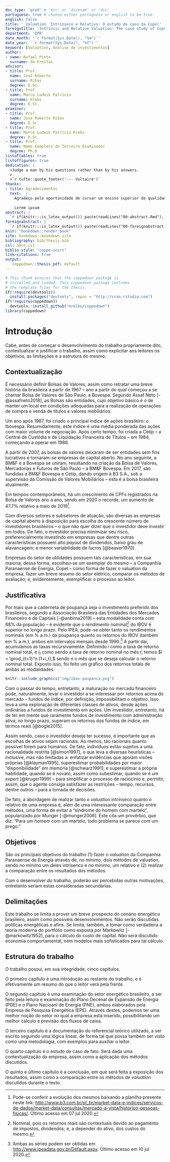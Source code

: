 ```yaml
---
doc_type: 'grad' # 'msc' or 'dscexam' or 'dsc'
portuguese: true # choose either portuguese or english to be true
english: false 
title: '_Valuation_ Intrínseco e Relativo: O estudo de caso da Copel'
foreigntitle: 'Intrinsic and Relative Valuation: The case study of Copel'
department: 'EPR'
date_month: '`r format(Sys.Date(), "%m")`'
date_year: '`r format(Sys.Date(), "%Y")`'
keyword: [Valuation, Análise de investimentos]
author:
- name: Rafael Pinto
  surname: de Freitas
advisor:
- title: Prof.
  name: José Roberto
  surname: Ribas
  degree: D.Sc.
- title: Prof.
  name: Marco Ludwik Patrício
  surname: Krebs
  degree: D.Sc.
examiner:
- title: Prof.
  name: José Roberto Ribas
  degree: D.Sc.
- title: Prof.
  name: Marco Ludwik Patrício Krebs
  degree: D.Sc.
- title: Prof.
  name: Nome Completo do Terceiro Examinador
  degree: Ph.D
listoftables: true
listoffigures: true
dedication: |
  >Judge a man by his questions rather than by his answers.
  >
  >`r tufte::quote_footer('--- Voltaire')`
thanks:
- title: Agradecimentos
  text:  |
    Agradeço pela oportunidade de cursar um ensino superior de qualidade de forma pública. Mesmo com suas diversas limitações e imperfeições, a República brasileira segue em frente com a mensagem de democratização do conhecimento. É somente por meio desta que podemos nos defender contra a tirania vil da ignorância. Dessa forma, estou em dívida com a sociedade; com todos que permitiram minha entrada e estadia no curso de Engenharia de Produção pela UFRJ. Uma dívida monumental, se pensada pela ótica dos benefícios. Espero retornar o investimento em breve, a começar de forma humilde com este trabalho de conclusão de curso. Boa leitura!
    
    Lorem ipsum
abstract: |
  `r if(knitr:::is_latex_output()) paste(readLines("00-abstract.Rmd"), collapse = '\n  ')`
foreignabstract: |
  `r if(knitr:::is_latex_output()) paste(readLines("00-foreignabstract.Rmd"), collapse = '\n  ')`
knit: "bookdown::render_book"
site: bookdown::bookdown_site
bibliography: bib/thesis.bib
csl: abnt.csl
biblio-style: "coppe-unsrt"
link-citations: true
output: 
   coppedown::thesis_pdf: default
---
```


<!--
Above is the YAML (YAML Ain't Markup Language) header that includes a lot of metadata used to produce the document.  Be careful with spacing in this header!

If you'd prefer to not include a Dedication, for example, simply delete the section entirely, or silence (add #) them. 

If you have other LaTeX packages you would like to include, delete the # before header-includes and list the packages after hyphens on new lines.

If you'd like to include a comment that won't be produced in your resulting file enclose it in a block like this.

If you receive a duplicate label error after knitting, make sure to delete the index.Rmd file and then knit again.
-->
```r
# This chunk ensures that the coppedown package is
# installed and loaded. This coppedown package includes
# the template files for the thesis.
if(!require(devtools))
  install.packages("devtools", repos = "http://cran.rstudio.com")
if(!require(coppedown))
  devtools::install_github("mralbu/coppedown")
library(coppedown)
```

<!-- On ordering the chapter files:
There are two options:
1. Name your chapter files in the order in which you want them to appear (e.g., 01-Inro, 02-Data, 03-Conclusions). 
2. Otherwise, you can specify the order in which they appear in the _bookdown.yml (for PDF only).

Do not include 00(two-hyphens)prelim.Rmd and 00-abstract.Rmd in the YAML file--they are handled in the YAML above differently for the PDF version.
-->
<!-- The {.unnumbered} option here means that the introduction will be "Chapter 0." You can also use {-} for no numbers
on chapters.
-->

# Introdução

Cabe, antes de começar o desenvolvimento do trabalho propriamente dito, contextualizar e justificar o trabalho, assim como explicitar aos leitores os objetivos, as limitações e a estrutura do mesmo.

## Contextualização

É necessário definir Bolsas de Valores, assim como retratar uma breve história da brasileira a partir de 1967 -- ano a partir do qual começou a se chamar Bolsa de Valores de São Paulo, a Bovespa. Segundo Assaf Neto [-@assafneto2018], as Bolsas são entidades, cujo objetivo básico é o de manter um local em condições adequadas para a realização de operações de compra e venda de títulos e valores mobiliários.

Um ano após 1967, foi criado o principal índice de ações brasileiro: o Ibovespa. Resumidamente, este índice é uma média ponderada das ações com maior volume de negociação. Após certo tempo, foi criada a Cetip -- a Central de Custódia e de Liquidação Financeira de Títulos -- em 1984, começando a operar em 1986.

A partir de 2007, as bolsas de valores deixaram de ser entidades sem fins lucrativos e tornaram-se empresas de capital aberto. No ano seguinte, a BM&F e a Bovespa se uniram, resultando na criação da Bolsa de Valores, Mercadorias e Futuros de São Paulo -- a BM&F Bovespa. Em 2017, são fundidas a BM&F Bovespa e Cetip, dando origem à B3 S.A., sob a supervisão da Comissão de Valores Mobiliários -- esta é a bolsa brasileira atualmente.

Em tempos contemporâneos, há um crescimento de CPFs registrados na Bolsa de Valores ano a ano, sendo em 2020 o recorde, um aumento de 47.7% relativo a maio de 2019[^aumentoCPF].

[^aumentoCPF]: Pode-se conferir a evolução dos mesmos baixando a planilha presente neste link: <http://www.b3.com.br/pt_br/market-data-e-indices/servicos-de-dados/market-data/consultas/mercado-a-vista/historico-pessoas-fisicas/>. Último acesso em 07 jul 2020.

Com diversos setores e subsetores de atuação, são diversas as empresas de capital aberto à disposição para escolha do crescente número de investidores brasileiros -- o que não quer dizer que o investidor deve investir em todos. De fato, o investidor precisa minimizar seu risco, preferencialmente investindo em empresas que dentre outras características possuem alto *payout* de dividendos, baixo grau de alavancagem; e menor variabilidade de lucros [@beaver1970].

Empresas do setor de utilidades possuem tais características, em sua maioria; dessa forma, escolheu-se um exemplar do mesmo -- a Companhia Paranaense de Energia, Copel -- como forma de fazer o valuation da empresa, fazer um breve resumo do setor elétrico, comparar os métodos de avaliação; e, evidentemente, exemplificar o processo ao leitor.

## Justificativa

Por mais que a caderneta de poupança seja o investimento preferido dos brasileiros, segundo a Associação Brasileira das Entidades dos Mercados Financeiro e de Capitais [-@anbima2019] -- esta modalidade conta com 88% da população -- é evidente que o rendimento nominal[^justNom] do IBOV é superior no longo prazo. Pelo IPEA, pode-se obter tanto os rendimentos nominais (em % a.m.) da poupança quanto os retornos do IBOV (também em % a.m.), ambos em intervalos mensais desde 1990.[^dadosIPEA] A partir daí, acumulamos as taxas recursivamente. Definindo $i$ como a taxa de retorno nominal total, e $i_t$ como sendo a taxa de retorno nominal no mês $t$, temos $i = \prod_{t=1}^n (1+i_t),$ sendo $n$ o mês que se deseja calcular o retorno nominal total. Exposto isso, foi feito um gráfico dos retornos totais de ambas as modalidades:

[^justNom]: Nominal, pois os retornos reais são contextuais devido ao pagamento de impostos, dividendos; e, a depender do ativo, dos custos do mesmo.

[^dadosIPEA]: Ambas as séries podem ser obtidas em <http://www.ipeadata.gov.br/Default.aspx>. Último acesso em 10 jul 2020.

```r
knitr::include_graphics("img/ibov-poupanca.png")
```

Com o passar do tempo, entretanto, a maturação no mercado financeiro pode, naturalmente, levar o investidor a se interessar por retornos acima do mercado -- fundos de índice, por definição, impossibilitam o objetivo. Isso leva a uma exploração de diferentes classes de ativos, desde ações ordinárias a fundos de investimento em ações. Um investidor, entretanto, há de ter em mente que raramente fundos de investimento com administração ativa, no longo prazo, superam os retornos dos fundos de índice, em termos reais [@bogle2015].

Assim sendo, caso o investidor deseja ter sucesso, é importante que as escolhas de ativos sejam racionais. Ao menos, tão racionais quanto possível forem para humanos. De fato, indivíduos estão sujeitos a uma racionalidade restrita [@simon1997], o que leva a diversas heurísticas -- inclusive, mas não limitadas a: enfatizar evidências que apoiam visões próprias [@klayman1995], superestimar probabilidades por maior "disponibilidade" em memória [@schwarz1991]; e superestimar a própria habilidade, quando se é novato, assim como subestimar, quando se é um *expert* [@kruger1999] -- para simplificar o processo de raciocínio e, permitir, assim, que o agente consiga satisfazer as restrições -- tempo, recursos, dentre outros -- para a tomada de decisões.

De fato, a abordagem de realizar tanto o *valuation* intrínseco quanto o relativo de uma empresa é, além de uma interessante comparação entre métodos, uma forma de evitar a "síndrome do homem com martelo", popularizado por Munger [-@munger2006]. Este cita um provérbio, que diz: "Para um homem com um martelo, todo problema se parece com um prego."

## Objetivos

São os principais objetivos do trabalho (1) fazer o *valuation* da Companhia Paranaense de Energia através de, no mínimo, dois métodos de valuation, sendo no mínimo um deles intrísenco e no mínimo, um relativo e (2) realizar a comparação entre os resultados dos métodos.

Com o desenvolver do trabalho, poderão ser percebidas outras motivações, entretanto seriam estas consideradas secundárias.

## Delimitações

Este trabalho se limita a prover um breve prospecto do cenário energético brasileiro, assim como possíveis desenvolvimentos. Não serão discutidas políticas energéticas e afins. Se limita, também, a tomar como verdadeira a teoria moderna do portfólio como exposta por Markowitz [-@markowitz1952], para o cálculo do custo de capital. Não será discutido economia comportamental, nem modelos mais sofisticados para tal cálculo.

## Estrutura do trabalho

O trabalho possui, em sua integridade, cinco capítulos.

O primeiro capítulo é uma introdução ao restante do trabalho, e é efetivamente um resumo do que o leitor verá pela frente.

O segundo capítulo é uma examinação do setor energético brasileiro, a ser feito pela leitura e examinação do Plano Decenal de Expansão de Energia (PDE) e o Plano Nacioanl de Energia (PNE), ambos elaborados pela Empresa de Pesquisa Energética (EPE). Através destes, podemos ter uma melhor noção do setor no qual a empresa está inserido, possibilitando um melhor cálculo e previsão dos fluxos de caixa.

O terceiro capítulo é a documentação do referencial teórico utilizado, a ser escrito seguindo uma lógica linear, de forma tal que possa também ser visto como uma metodologia, com exemplos para auxiliar o leitor.

O quarto capítulo é o estudo de caso de fato. Será dada uma contextualização da empresa, assim como a aplicação dos métodos discutidos.

O quinto e último capítulo é a conclusão, em que será feita a exposição dos resultados, assim como a comparação entre os métodos de *valuation* discutidos durante o texto.
